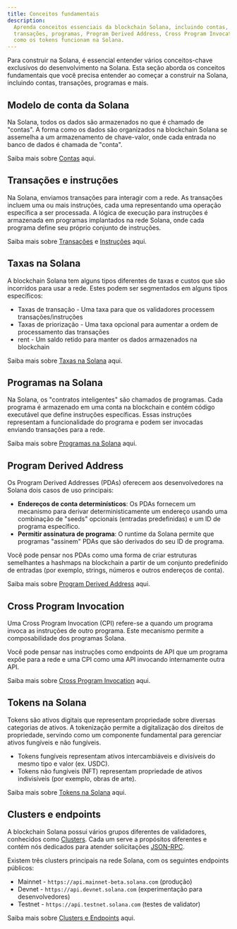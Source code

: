 ```yaml
---
title: Conceitos fundamentais
description:
  Aprenda conceitos essenciais da blockchain Solana, incluindo contas,
  transações, programas, Program Derived Address, Cross Program Invocation e
  como os tokens funcionam na Solana.
---
```


Para construir na Solana, é essencial entender vários conceitos-chave exclusivos
do desenvolvimento na Solana. Esta seção aborda os conceitos fundamentais que
você precisa entender ao começar a construir na Solana, incluindo contas,
transações, programas e mais.

## Modelo de conta da Solana

Na Solana, todos os dados são armazenados no que é chamado de "contas". A forma
como os dados são organizados na blockchain Solana se assemelha a um
armazenamento de chave-valor, onde cada entrada no banco de dados é chamada de
"conta".

Saiba mais sobre [Contas](/docs/core/accounts) aqui.

## Transações e instruções

Na Solana, enviamos transações para interagir com a rede. As transações incluem
uma ou mais instruções, cada uma representando uma operação específica a ser
processada. A lógica de execução para instruções é armazenada em programas
implantados na rede Solana, onde cada programa define seu próprio conjunto de
instruções.

Saiba mais sobre [Transações](/docs/core/transactions) e
[Instruções](/docs/core/transactions#instruction) aqui.

## Taxas na Solana

A blockchain Solana tem alguns tipos diferentes de taxas e custos que são
incorridos para usar a rede. Estes podem ser segmentados em alguns tipos
específicos:

- Taxas de transação - Uma taxa para que os validadores processem
  transações/instruções
- Taxas de priorização - Uma taxa opcional para aumentar a ordem de
  processamento das transações
- rent - Um saldo retido para manter os dados armazenados na blockchain

Saiba mais sobre [Taxas na Solana](/docs/core/fees) aqui.

## Programas na Solana

Na Solana, os "contratos inteligentes" são chamados de programas. Cada programa
é armazenado em uma conta na blockchain e contém código executável que define
instruções específicas. Essas instruções representam a funcionalidade do
programa e podem ser invocadas enviando transações para a rede.

Saiba mais sobre [Programas na Solana](/docs/core/programs) aqui.

## Program Derived Address

Os Program Derived Addresses (PDAs) oferecem aos desenvolvedores na Solana dois
casos de uso principais:

- **Endereços de conta determinísticos**: Os PDAs fornecem um mecanismo para
  derivar deterministicamente um endereço usando uma combinação de "seeds"
  opcionais (entradas predefinidas) e um ID de programa específico.
- **Permitir assinatura de programa**: O runtime da Solana permite que programas
  "assinem" PDAs que são derivados do seu ID de programa.

Você pode pensar nos PDAs como uma forma de criar estruturas semelhantes a
hashmaps na blockchain a partir de um conjunto predefinido de entradas (por
exemplo, strings, números e outros endereços de conta).

Saiba mais sobre [Program Derived Address](/docs/core/pda) aqui.

## Cross Program Invocation

Uma Cross Program Invocation (CPI) refere-se a quando um programa invoca as
instruções de outro programa. Este mecanismo permite a composabilidade dos
programas Solana.

Você pode pensar nas instruções como endpoints de API que um programa expõe para
a rede e uma CPI como uma API invocando internamente outra API.

Saiba mais sobre [Cross Program Invocation](/docs/core/cpi) aqui.

## Tokens na Solana

Tokens são ativos digitais que representam propriedade sobre diversas categorias
de ativos. A tokenização permite a digitalização dos direitos de propriedade,
servindo como um componente fundamental para gerenciar ativos fungíveis e não
fungíveis.

- Tokens fungíveis representam ativos intercambiáveis e divisíveis do mesmo tipo
  e valor (ex. USDC).
- Tokens não fungíveis (NFT) representam propriedade de ativos indivisíveis (por
  exemplo, obras de arte).

Saiba mais sobre [Tokens na Solana](/docs/core/tokens) aqui.

## Clusters e endpoints

A blockchain Solana possui vários grupos diferentes de validadores, conhecidos
como [Clusters](/docs/references/clusters). Cada um serve a propósitos
diferentes e contém nós dedicados para atender solicitações
[JSON-RPC](/docs/rpc/).

Existem três clusters principais na rede Solana, com os seguintes endpoints
públicos:

- Mainnet - `https://api.mainnet-beta.solana.com` (produção)
- Devnet - `https://api.devnet.solana.com` (experimentação para desenvolvedores)
- Testnet - `https://api.testnet.solana.com` (testes de validator)

Saiba mais sobre [Clusters e Endpoints](/docs/references/clusters) aqui.
